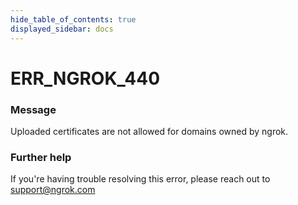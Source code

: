 ```yaml
---
hide_table_of_contents: true
displayed_sidebar: docs
---
```



# ERR_NGROK_440

### Message

Uploaded certificates are not allowed for domains owned by ngrok.

<ErrorDetails error="err_ngrok_440" />

### Further help

If you're having trouble resolving this error, please reach out to [support@ngrok.com](mailto:support@ngrok.com?subject=Help%20with%20ERR_NGROK_440)

